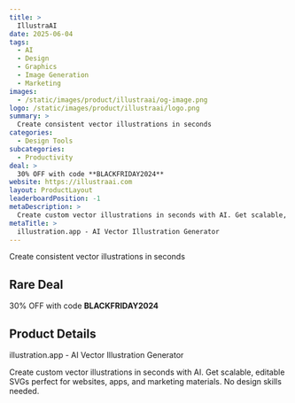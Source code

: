 ```yaml
---
title: >
  IllustraAI
date: 2025-06-04
tags:
  - AI
  - Design
  - Graphics
  - Image Generation
  - Marketing
images:
  - /static/images/product/illustraai/og-image.png
logo: /static/images/product/illustraai/logo.png
summary: >
  Create consistent vector illustrations in seconds
categories:
  - Design Tools
subcategories:
  - Productivity
deal: >
  30% OFF with code **BLACKFRIDAY2024**
website: https://illustraai.com
layout: ProductLayout
leaderboardPosition: -1
metaDescription: >
  Create custom vector illustrations in seconds with AI. Get scalable, editable SVGs perfect for websites, apps, and marketing materials. No design skills needed.
metaTitle: >
  illustration.app - AI Vector Illustration Generator
---
```

Create consistent vector illustrations in seconds

## Rare Deal

30% OFF with code **BLACKFRIDAY2024**

## Product Details

illustration.app - AI Vector Illustration Generator

Create custom vector illustrations in seconds with AI. Get scalable, editable SVGs perfect for websites, apps, and marketing materials. No design skills needed.
